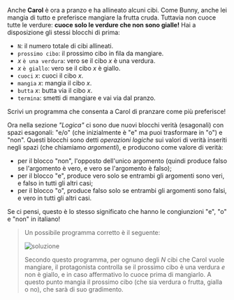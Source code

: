 
Anche **Carol** è ora a pranzo e ha allineato alcuni cibi. Come Bunny, anche lei mangia di tutto e preferisce mangiare la frutta cruda.
Tuttavia non cuoce tutte le verdure: **cuoce solo le verdure che non sono gialle!**
Hai a disposizione gli stessi blocchi di prima:

- `N`: il numero totale di cibi allineati.
- `prossimo cibo`: il prossimo cibo in fila da mangiare.
- $x$ `è una verdura`: vero se il cibo $x$ è una verdura.
- $x$ `è giallo`: vero se il cibo $x$ è giallo.
- `cuoci` $x$: cuoci il cibo $x$.
- `mangia` $x$: mangia il cibo $x$.
- `butta` $x$: butta via il cibo $x$.
- `termina`: smetti di mangiare e vai via dal pranzo.

Scrivi un programma che consenta a Carol di pranzare come più preferisce!

Ora nella sezione _"Logica"_ ci sono due nuovi blocchi verità (esagonali) con spazi esagonali: "e/o" (che inizialmente è "e" ma puoi trasformare in "o") e "non".
Questi blocchi sono detti _operazioni logiche_ sui valori di verità inseriti negli spazi (che chiamiamo _argomenti_), e producono come valore di verità:

- per il blocco "non", l'opposto dell'unico argomento (quindi produce falso se l'argomento è vero, e vero se l'argomento è falso);
- per il blocco "e", produce vero solo se entrambi gli argomenti sono veri, e falso in tutti gli altri casi;
- per il blocco "o", produce falso solo se entrambi gli argomenti sono falsi, e vero in tutti gli altri casi.

Se ci pensi, questo è lo stesso significato che hanno le congiunzioni "e", "o" e "non" in italiano!

<Blockly
  toolbox={toolbox}
  customBlocks={customBlocks}
  initialBlocks={initialBlocks}
  testcases={testcases}
  visualizer={Visualizer}
/>

> Un possibile programma corretto è il seguente:
>
> ![soluzione](sol.png)
>
> Secondo questo programma, per ognuno degli $N$ cibi che Carol vuole mangiare, il protagonista
> controlla se il prossimo cibo è una verdura *e* non è giallo, e in caso affermativo lo cuoce prima di mangiarlo.
> A questo punto mangia il prossimo cibo (che sia verdura o frutta, gialla o no), che sarà di suo gradimento.
